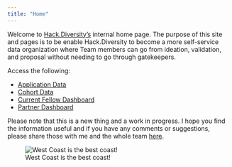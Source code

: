 ```yaml
---
title: "Home"
---
```


Welcome to [Hack.Diversity's](https://www.hackdiversity.com) internal home page. The purpose of this site and pages is to be enable Hack.Diversity to become a more self-service data organization where Team members can go from ideation, validation, and proposal without needing to go through gatekeepers. 

Access the following: 

- [Application Data](applications.html) 
- [Cohort Data](cohorts.html)
- [Current Fellow Dashboard](dashboard.html)
- [Partner Dashboard](partner-dash.html)

Please note that this is a new thing and a work in progress. I hope you find the information useful and if you have any comments or suggestions, please share those with me and the whole team [here](https://forms.gle/iRfne1AJM5BpbmV67).

![West Coast is the best coast!](images/Los_Angeles_Lakers_logo.png)
